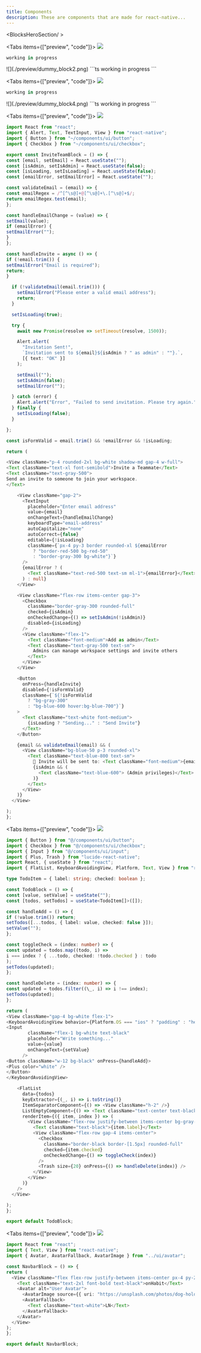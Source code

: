 ```yaml
---
title: Components
description: These are components that are made for react-native...
---
```


<BlocksHeroSection/ >

<div className='grid grid-cols-3 gap-4'>

<Tabs items={["preview", "code"]}>
  <Tab value="preview">![](./preview/dummy_block1.png)</Tab>
  <Tab value="code">
```ts
working in progress
```
  </Tab>
</Tabs>
<Tabs items={["preview", "code"]}>
  <Tab value="preview">![](./preview/dummy_block2.png)</Tab>
  <Tab value="code">
```ts
working in progress
```
  </Tab>
</Tabs>

<Tabs items={["preview", "code"]}>
  <Tab value="preview">![](./preview/dummy_block3.png)</Tab>
  <Tab value="code">
```ts
working in progress
```
  </Tab>
</Tabs>
<Tabs items={["preview", "code"]}>
  <Tab value="preview">![](./preview/dummy_block4.png)</Tab>
  <Tab value="code">
```ts
working in progress
```
  </Tab>
</Tabs>


<Tabs items={["preview", "code"]}>
  <Tab value="preview">![](./preview/invite-teammate.png)</Tab>
  <Tab value="code">
  ```ts
import React from "react";
import { Alert, Text, TextInput, View } from "react-native";
import { Button } from "~/components/ui/button";
import { Checkbox } from "~/components/ui/checkbox";

export const InviteTeamBlock = () => {
  const [email, setEmail] = React.useState("");
  const [isAdmin, setIsAdmin] = React.useState(false);
  const [isLoading, setIsLoading] = React.useState(false);
  const [emailError, setEmailError] = React.useState("");

const validateEmail = (email) => {
const emailRegex = /^[^\s@]+@[^\s@]+\.[^\s@]+$/;
return emailRegex.test(email);
};

const handleEmailChange = (value) => {
setEmail(value);
if (emailError) {
setEmailError("");
}
};

const handleInvite = async () => {
if (!email.trim()) {
setEmailError("Email is required");
return;
}

    if (!validateEmail(email.trim())) {
      setEmailError("Please enter a valid email address");
      return;
    }

    setIsLoading(true);

    try {
      await new Promise(resolve => setTimeout(resolve, 1500));

      Alert.alert(
        "Invitation Sent!",
        `Invitation sent to ${email}${isAdmin ? " as admin" : ""}.`,
        [{ text: "OK" }]
      );

      setEmail("");
      setIsAdmin(false);
      setEmailError("");

    } catch (error) {
      Alert.alert("Error", "Failed to send invitation. Please try again.");
    } finally {
      setIsLoading(false);
    }

};

const isFormValid = email.trim() && !emailError && !isLoading;

return (

<View className="p-4 rounded-2xl bg-white shadow-md gap-4 w-full">
<Text className="text-xl font-semibold">Invite a Teammate</Text>
<Text className="text-gray-500">
Send an invite to someone to join your workspace.
</Text>

      <View className="gap-2">
        <TextInput
          placeholder="Enter email address"
          value={email}
          onChangeText={handleEmailChange}
          keyboardType="email-address"
          autoCapitalize="none"
          autoCorrect={false}
          editable={!isLoading}
          className={`px-4 py-3 border rounded-xl ${emailError
            ? "border-red-500 bg-red-50"
            : "border-gray-300 bg-white"}`}
        />
        {emailError ? (
          <Text className="text-red-500 text-sm ml-1">{emailError}</Text>
        ) : null}
      </View>

      <View className="flex-row items-center gap-3">
        <Checkbox
          className="border-gray-300 rounded-full"
          checked={isAdmin}
          onCheckedChange={() => setIsAdmin(!isAdmin)}
          disabled={isLoading}
        />
        <View className="flex-1">
          <Text className="font-medium">Add as admin</Text>
          <Text className="text-gray-500 text-sm">
            Admins can manage workspace settings and invite others
          </Text>
        </View>
      </View>

      <Button
        onPress={handleInvite}
        disabled={!isFormValid}
        className={`${!isFormValid
          ? "bg-gray-300"
          : "bg-blue-600 hover:bg-blue-700"}`}
      >
        <Text className="text-white font-medium">
          {isLoading ? "Sending..." : "Send Invite"}
        </Text>
      </Button>

      {email && validateEmail(email) && (
        <View className="bg-blue-50 p-3 rounded-xl">
          <Text className="text-blue-800 text-sm">
            📧 Invite will be sent to: <Text className="font-medium">{email}</Text>
            {isAdmin && (
              <Text className="text-blue-600"> (Admin privileges)</Text>
            )}
          </Text>
        </View>
      )}
    </View>

);
};

````
</Tab>
</Tabs>


<Tabs items={["preview", "code"]}>
  <Tab value="preview">![](./preview/todo.png)</Tab>
  <Tab value="code">
  ```ts
import { Button } from "@/components/ui/button";
import { Checkbox } from "@/components/ui/checkbox";
import { Input } from "@/components/ui/input";
import { Plus, Trash } from "lucide-react-native";
import React, { useState } from "react";
import { FlatList, KeyboardAvoidingView, Platform, Text, View } from "react-native";

type TodoItem = { label: string; checked: boolean };

const TodoBlock = () => {
const [value, setValue] = useState("");
const [todos, setTodos] = useState<TodoItem[]>([]);

const handleAdd = () => {
if (!value.trim()) return;
setTodos([...todos, { label: value, checked: false }]);
setValue("");
};

const toggleCheck = (index: number) => {
const updated = todos.map((todo, i) =>
i === index ? { ...todo, checked: !todo.checked } : todo
);
setTodos(updated);
};

const handleDelete = (index: number) => {
const updated = todos.filter((\_, i) => i !== index);
setTodos(updated);
};

return (
<View className="gap-4 bg-white flex-1">
<KeyboardAvoidingView behavior={Platform.OS === "ios" ? "padding" : "height"} className="flex-row gap-2">
<Input
          className="flex-1 bg-white text-black"
          placeholder="Write something..."
          value={value}
          onChangeText={setValue}
        />
<Button className="w-12 bg-black" onPress={handleAdd}>
<Plus color="white" />
</Button>
</KeyboardAvoidingView>

      <FlatList
        data={todos}
        keyExtractor={(_, i) => i.toString()}
        ItemSeparatorComponent={() => <View className="h-2" />}
        ListEmptyComponent={() => <Text className="text-center text-black">No items yet</Text>}
        renderItem={({ item, index }) => (
          <View className="flex-row justify-between items-center bg-gray-100 p-4 rounded-md">
            <Text className="text-black">{item.label}</Text>
            <View className="flex-row gap-4 items-center">
              <Checkbox
                className="border-black border-[1.5px] rounded-full"
                checked={item.checked}
                onCheckedChange={() => toggleCheck(index)}
              />
              <Trash size={20} onPress={() => handleDelete(index)} />
            </View>
          </View>
        )}
      />
    </View>

);
};

export default TodoBlock;
  ```
  </Tab>
</Tabs>

<Tabs items={["preview", "code"]}>
<Tab value="preview">![](./preview/navbar.png)</Tab>
<Tab value="code">
```ts
import React from "react";
import { Text, View } from "react-native";
import { Avatar, AvatarFallback, AvatarImage } from "../ui/avatar";

const NavbarBlock = () => {
return (
  <View className="flex flex-row justify-between items-center px-4 py-2">
    <Text className="text-2xl font-bold text-black">onHabit</Text>
    <Avatar alt="User Avatar">
      <AvatarImage source={{ uri: "https://unsplash.com/photos/dog-holding-flower-2s6ORaJY6gI" }} />
      <AvatarFallback>
        <Text className="text-white">LN</Text>
      </AvatarFallback>
    </Avatar>
  </View>
);
};

export default NavbarBlock;

````

  </Tab>
</Tabs>

</div>


